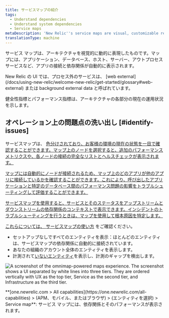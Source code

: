```yaml
---
title: サービスマップの紹介
tags:
  - Understand dependencies
  - Understand system dependencies
  - Service maps
metaDescription: 'New Relic''s service maps are visual, customizable representations of your application architecture.'
translationType: machine
---
```



サービス マップは、アーキテクチャを視覚的に動的に表現したものです。マップには、アプリケーション、データベース、ホスト、サーバー、アウトプロセス サービスなど、アプリの接続と依存関係が自動的に表示されます。

<Callout variant="tip">
  New Relic の UI では、プロセス外のサービスは、 [web external](/docs/using-new-relic/welcome-new-relic/get-started/glossary#web-external) または background external data と呼ばれています。
</Callout>

健全性指標とパフォーマンス指標は、アーキテクチャの各部分の現在の運用状況を示します。

## オペレーション上の問題点の洗い出し [#identify-issues]

サービスマップは、 [色分けされており、お客様の環境の現在の状態を一目で確認することができます。マップ上のノードを選択すると、追加のパフォーマンスメトリクスや、各ノードの接続の完全なリストとヘルスチェックが表示されます。](/docs/understand-dependencies/understand-system-dependencies/service-maps/service-maps-new-relic-one#alerts)

[マップには自動的にノードが接続されるため、マップ上のどのアプリが他のアプリに接続しているかを確認することができます。これにより、呼び出したアプリケーションと特定のデータベース間のパフォーマンス問題の影響をトラブルシューティングして評価することができます。](/docs/understand-dependencies/understand-system-dependencies/service-maps/service-maps-new-relic-one#alerts)

[サービスマップを使用すると、サービスとそのステータスをアップストリームとダウンストリームの依存関係のコンテキストで表示できます。インシデントのトラブルシューティングを行うときは、マップを使用して根本原因を特定します。](/docs/understand-dependencies/understand-system-dependencies/service-maps/service-maps-new-relic-one#alerts)

[これらについては、 ](/docs/understand-dependencies/understand-system-dependencies/service-maps/service-maps-new-relic-one#alerts)[サービスマップの使い方](/docs/understand-dependencies/understand-system-dependencies/service-maps/service-maps-new-relic-one) をご確認ください。

* セットアップなしですべてのエンティティを表示：ほとんどのエンティティは、サービスマップの依存関係に自動的に接続されています。
* あなたの組織のアカウント全体のエンティティを表示します。
* 計測されて[いないエンティティ](/docs/new-relic-solutions/new-relic-one/ui-data/service-maps/uninstrumented-entities-service-maps)を表示し、計測のギャップを検出します。

<img
  title="Omnimap-powered service maps experience"
  alt="A screenshot of the omnimap-powered maps experience. The screenshot shows a UI separated by white lines into three tiers. They are ordered vertically with UX as the top tier, Service as the second tier, and Infrastructure as the third tier."
  src={mapsSolutionsServiceMapsWithOmnimap}
/>

<figcaption>
  **[one.newrelic.com > All capabilities](https://one.newrelic.com/all-capabilities) > (APM、モバイル、またはブラウザ) > (エンティティを選択) > Service map**: サービス マップには、依存関係とそのパフォーマンスが表示されます。
</figcaption>